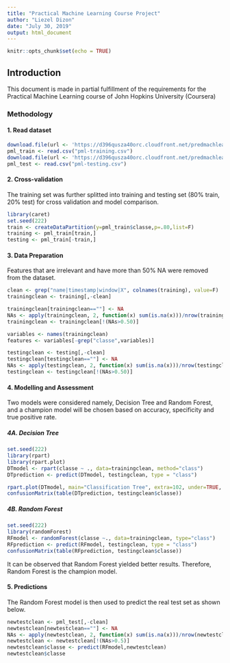 ---
title: "Practical Machine Learning Course Project"
author: "Liezel Dizon"
date: "July 30, 2019"
output: html_document
---

```{r setup, include=FALSE}
knitr::opts_chunk$set(echo = TRUE)
```

## Introduction
This document is made in partial fulfillment of the requirements for the Practical Machine Learning course of John Hopkins University (Coursera)

### Methodology
#### 1. Read dataset
```{r}
download.file(url <- 'https://d396qusza40orc.cloudfront.net/predmachlearn/pml-training.csv',destfile<-"pml-training.csv")
pml_train <- read.csv("pml-training.csv")
download.file(url <- 'https://d396qusza40orc.cloudfront.net/predmachlearn/pml-testing.csv',destfile<-"pml-testing.csv")
pml_test <- read.csv("pml-testing.csv")
```

#### 2. Cross-validation
The training set was further splitted into training and testing set (80% train, 20% test) for cross validation and model comparison.
```{r results='hide', message=FALSE, warning=FALSE}
library(caret)
set.seed(222)
train <- createDataPartition(y=pml_train$classe,p=.80,list=F)
training <- pml_train[train,]
testing <- pml_train[-train,]
```

#### 3. Data Preparation
Features that are irrelevant and have more than 50% NA were removed from the dataset. 
```{r fig.width=7, fig.height=4, message=FALSE, warning=FALSE}
clean <- grep("name|timestamp|window|X", colnames(training), value=F) 
trainingclean <- training[,-clean]

trainingclean[trainingclean==""] <- NA
NAs <- apply(trainingclean, 2, function(x) sum(is.na(x)))/nrow(trainingclean)
trainingclean <- trainingclean[!(NAs>0.50)]

variables <- names(trainingclean)
features <- variables[-grep("classe",variables)]

testingclean <- testing[,-clean]
testingclean[testingclean==""] <- NA
NAs <- apply(testingclean, 2, function(x) sum(is.na(x)))/nrow(testingclean)
testingclean <- testingclean[!(NAs>0.50)]
```

#### 4. Modelling and Assessment
Two models were considered namely, Decision Tree and Random Forest, and a champion model will be chosen based on accuracy, specificity and true positive rate.

##### 4A. Decision Tree
```{r message=FALSE, warning=FALSE}
set.seed(222)
library(rpart)
library(rpart.plot)
DTmodel <- rpart(classe ~ ., data=trainingclean, method="class")
DTprediction <- predict(DTmodel, testingclean, type = "class")

rpart.plot(DTmodel, main="Classification Tree", extra=102, under=TRUE, faclen=0)
confusionMatrix(table(DTprediction, testingclean$classe))
```

##### 4B. Random Forest
```{r message=FALSE, warning=FALSE}
set.seed(222)
library(randomForest)
RFmodel <- randomForest(classe ~., data=trainingclean, type="class")
RFprediction <- predict(RFmodel, testingclean, type = "class")
confusionMatrix(table(RFprediction, testingclean$classe))
```

It can be observed that Random Forest yielded better results. Therefore, Random Forest is the champion model.

#### 5. Predictions
The Random Forest model is then used to predict the real test set as shown below.
```{r}
newtestclean <- pml_test[,-clean]
newtestclean[newtestclean==""] <- NA
NAs <- apply(newtestclean, 2, function(x) sum(is.na(x)))/nrow(newtestclean)
newtestclean <- newtestclean[!(NAs>0.5)]
newtestclean$classe <- predict(RFmodel,newtestclean)
newtestclean$classe
```